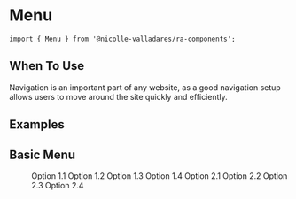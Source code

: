 
<Meta title='Components/Menu/Introduction' />

# Menu

`import { Menu } from '@nicolle-valladares/ra-components';`

## When To Use

Navigation is an important part of any website, as a good navigation setup allows users to move around the site quickly and efficiently.

## Examples

<Canvas>
  <Story name='Introduction'>
    <Space direction='vertical'>
      <div>
        <h2>Basic Menu</h2>
        <Space size={20} direction='horizontal'>
          <Menu
            style={{ width: 256 }}
            defaultSelectedKeys={['1']}
            defaultOpenKeys={['sub1']}
            mode='inline'>
            <SubMenu key='sub1' title='Option 1'>
              <MenuItem key='1'>Option 1.1</MenuItem>
              <MenuItem key='2'>Option 1.2</MenuItem>
              <MenuItem key='3'>Option 1.3</MenuItem>
              <MenuItem key='4'>Option 1.4</MenuItem>
            </SubMenu>
            <SubMenu key='sub2' title='Option 2'>
              <MenuItem key='1'>Option 2.1</MenuItem>
              <MenuItem key='2'>Option 2.2</MenuItem>
              <MenuItem key='3'>Option 2.3</MenuItem>
              <MenuItem key='4'>Option 2.4</MenuItem>
            </SubMenu>
          </Menu>
        </Space>
      </div>
    </Space>
  </Story>
</Canvas>
